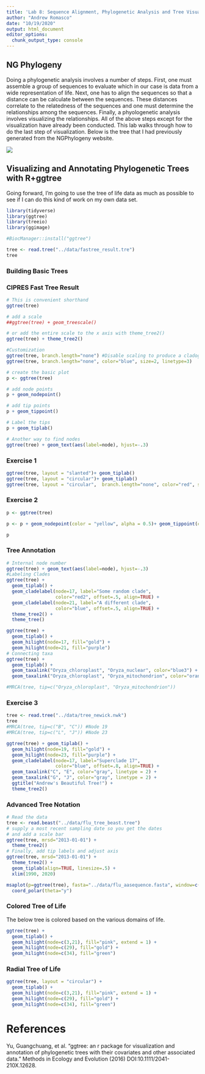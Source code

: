 ```yaml
---
title: 'Lab 8: Sequence Alignment, Phylogenetic Analysis and Tree Visualization'
author: "Andrew Romasco"
date: "10/19/2020"
output: html_document
editor_options: 
  chunk_output_type: console
---
```


## NG Phylogeny
Doing a phylogenetic analysis involves a number of steps. First, one must assemble a group of sequences to evaluate which in our case is data from a wide representation of life. Next, one has to align the sequences so that a distance can be calculate between the sequences. These distances correlate to the relatedness of the sequences and one must  determine the relationships among the sequences. Finally, a phyologenetic analysis involves visualizing the relationships. All of the above steps except for the visualization have already been conducted. This lab walks through how to do the last step of visualization. Below is the tree that I had previously generated from the NGPhylogeny website.

![](../images/Tree_image.png)
 
## Visualizing and Annotating Phylogenetic Trees with R+ggtree

Going forward, I'm going to use the tree of life data as much as possible to see if I can do this kind of work on my own data set.

```r
library(tidyverse)
library(ggtree)
library(treeio)
library(ggimage)

#BiocManager::install("ggtree")

tree <- read.tree("../data/fastree_result.tre")
tree
```

### Building Basic Trees

### CIPRES Fast Tree Result

```r
# This is convenient shorthand
ggtree(tree)

# add a scale
##ggtree(tree) + geom_treescale()

# or add the entire scale to the x axis with theme_tree2()
ggtree(tree) + theme_tree2()

#Customization
ggtree(tree, branch.length="none") #Disable scaling to produce a cladogram
ggtree(tree, branch.length="none", color="blue", size=2, linetype=3)

# create the basic plot
p <- ggtree(tree)

# add node points
p + geom_nodepoint()

# add tip points
p + geom_tippoint()

# Label the tips
p + geom_tiplab()

# Another way to find nodes
ggtree(tree) + geom_text(aes(label=node), hjust=-.3)
```

### Exercise 1

```r
ggtree(tree, layout = "slanted")+ geom_tiplab()
ggtree(tree, layout = "circular")+ geom_tiplab()
ggtree(tree, layout = "circular",  branch.length="none", color="red", size=2)+ geom_tiplab()
```

### Exercise 2

```r
p <- ggtree(tree)

p <- p + geom_nodepoint(color = "yellow", alpha = 0.5)+ geom_tippoint(color = "purple", pch = 23) + geom_tiplab(color = "purple", geom = "label")

p
```

### Tree Annotation

```r
# Internal node number
ggtree(tree) + geom_text(aes(label=node), hjust=-.3)
#Labeling Clades
ggtree(tree) + 
  geom_tiplab() + 
  geom_cladelabel(node=17, label="Some random clade", 
                  color="red2", offset=.5, align=TRUE) + 
  geom_cladelabel(node=21, label="A different clade", 
                  color="blue", offset=.5, align=TRUE) + 
  theme_tree2() + 
  theme_tree()

ggtree(tree) + 
  geom_tiplab() + 
  geom_hilight(node=17, fill="gold") + 
  geom_hilight(node=21, fill="purple")
# Connecting taxa
ggtree(tree) + 
  geom_tiplab() + 
  geom_taxalink("Oryza_chloroplast", "Oryza_nuclear", color="blue3") +
  geom_taxalink("Oryza_chloroplast", "Oryza_mitochondrion", color="orange2", curvature=-.9)

#MRCA(tree, tip=c("Oryza_chloroplast", "Oryza_mitochondrion"))
```

### Exercise 3

```r
tree <- read.tree("../data/tree_newick.nwk")
tree
#MRCA(tree, tip=c("B", "C")) #Node 19
#MRCA(tree, tip=c("L", "J")) #Node 23

ggtree(tree) + geom_tiplab() +
  geom_hilight(node=19, fill="gold") + 
  geom_hilight(node=23, fill="purple") +
  geom_cladelabel(node=17, label="Superclade 17", 
                  color="blue", offset=.8, align=TRUE) +
  geom_taxalink("C", "E", color="gray", linetype = 2) +
  geom_taxalink("G", "J", color="gray", linetype = 2) +
  ggtitle("Andrew's Beautiful Tree!") +
  theme_tree2()

```

### Advanced Tree Notation

```r
# Read the data
tree <- read.beast("../data/flu_tree_beast.tree")
# supply a most recent sampling date so you get the dates
# and add a scale bar
ggtree(tree, mrsd="2013-01-01") + 
  theme_tree2() 
# Finally, add tip labels and adjust axis
ggtree(tree, mrsd="2013-01-01") + 
  theme_tree2() + 
  geom_tiplab(align=TRUE, linesize=.5) + 
  xlim(1990, 2020)

msaplot(p=ggtree(tree), fasta="../data/flu_aasequence.fasta", window=c(150, 175)) +
  coord_polar(theta="y")
```


### Colored Tree of Life

The below tree is colored based on the various domains of life.

```r
ggtree(tree) + 
  geom_tiplab() + 
  geom_hilight(node=c(3,21), fill="pink", extend = 1) +
  geom_hilight(node=c(29), fill="gold") +
  geom_hilight(node=c(34), fill="green")
```


### Radial Tree of Life

```r
ggtree(tree, layout = "circular") + 
  geom_tiplab() + 
  geom_hilight(node=c(3,21), fill="pink", extend = 1) +
  geom_hilight(node=c(29), fill="gold") +
  geom_hilight(node=c(34), fill="green")
```


# References

Yu, Guangchuang, et al. “ggtree: an r package for visualization and annotation of phylogenetic trees with their covariates and other associated data.” Methods in Ecology and Evolution (2016) DOI:10.1111/2041-210X.12628.
